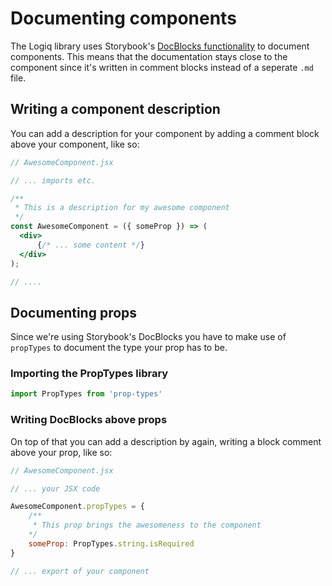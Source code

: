 
<Meta title="01. The Logiq component library/Documenting components" />

# Documenting components
The Logiq library uses Storybook's [DocBlocks functionality](https://storybook.js.org/docs/react/writing-docs/doc-blocks)
to document components. This means that the documentation stays close to the component since it's written
in comment blocks instead of a seperate `.md` file.

## Writing a component description
You can add a description for your component by adding a comment block above your component, like so:
```jsx
// AwesomeComponent.jsx

// ... imports etc.

/**
 * This is a description for my awesome component
 */
const AwesomeComponent = ({ someProp }) => (
  <div>
      {/* ... some content */}
  </div>
);

// ....
```

## Documenting props
Since we're using Storybook's DocBlocks you have to make use of `propTypes` to document the type your prop has to be.
### Importing the PropTypes library
```js
import PropTypes from 'prop-types'
```

### Writing DocBlocks above props
On top of that you can add a description by again, writing a block comment above your prop, like so:
```js
// AwesomeComponent.jsx

// ... your JSX code

AwesomeComponent.propTypes = {
    /**
     * This prop brings the awesomeness to the component
    */
    someProp: PropTypes.string.isRequired
}

// ... export of your component
```
